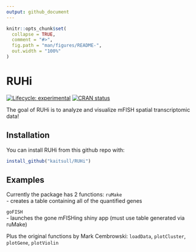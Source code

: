```yaml
---
output: github_document
---
```


<!-- README.md is generated from README.Rmd. Please edit that file -->

```r
knitr::opts_chunk$set(
  collapse = TRUE,
  comment = "#>",
  fig.path = "man/figures/README-",
  out.width = "100%"
)
```

# RUHi

<!-- badges: start -->
[![Lifecycle: experimental](https://img.shields.io/badge/lifecycle-experimental-orange.svg)](https://www.tidyverse.org/lifecycle/#experimental)
[![CRAN status](https://www.r-pkg.org/badges/version/RUHi)](https://CRAN.R-project.org/package=RUHi)
<!-- badges: end -->

The goal of RUHi is to analyze and visualize mFISH spatial transcriptomic data!

## Installation

You can install RUHi from this github repo with:

``` r
install_github("kaitsull/RUHi")
```

## Examples

Currently the package has 2 functions:
`ruMake`  
- creates a table containing all of the quantified genes  
  
`goFISH`  
- launches the gone mFISHing shiny app (must use table generated via ruMake)

Plus the original functions by Mark Cembrowski:
`loadData`, `plotCluster`, `plotGene`, `plotViolin`
